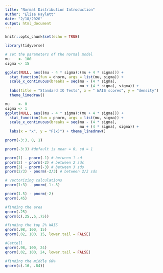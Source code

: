 ```yaml
---
title: "Normal Distribution Introduction"
author: "Elise Haylett"
date: "2/18/2020"
output: html_document
---
```


```r
knitr::opts_chunk$set(echo = TRUE)
```

```r
library(tidyverse)

# set the parameters of the normal model
mu    <- 100
sigma <- 15

ggplot(NULL, aes((mu - 4 * sigma):(mu + 4 * sigma))) + 
  stat_function(fun = dnorm, args = list(mu, sigma)) +
  scale_x_continuous(breaks = seq(mu - (4 * sigma),  
                                  mu + (4 * sigma), sigma)) +
  labs(title = "Standard IQ Tests", x = " WAIS scores", y = "density") + 
  theme_linedraw()

```


```r
mu    <- 0
sigma <- 1
ggplot(NULL, aes((mu - 4 * sigma):(mu + 4 * sigma))) + 
  stat_function(fun = pnorm, args = list(mu, sigma)) +
  scale_x_continuous(breaks = seq(mu - (4 * sigma),  
                                  mu + (4 * sigma), sigma)) +
  labs(x = "x", y = "F(x)") + theme_linedraw()

pnorm(-3:3, 0, 1)

pnorm(-3:3) #default is mean = 0, sd = 1

```

```r
pnorm(1) - pnorm(-1) # between 1 sd
pnorm(2) - pnorm(-2) # between 2 sds
pnorm(3) - pnorm(-3) # between 3 sds
pnorm(2/3) - pnorm(-2/3) # between 2/3 sds

# vectorizing calculations
pnorm(1:3) - pnorm(-1:-3)


```

```r

pnorm(1.5) - pnorm(-2)
qnorm(.45)

```

```r
#finding the area
qnorm(.25)
qnorm(c(.25,.5,.75))

#finding the top 2% WAIS
qnorm(.98, 100, 15)
qnorm(.02, 100, 15, lower.tail = FALSE)

#Cattell
qnorm(.98, 100, 24)
qnorm(.02, 100, 24, lower.tail = FALSE)

#finding the middle 68%
qnorm(c(.16, .84))
```

